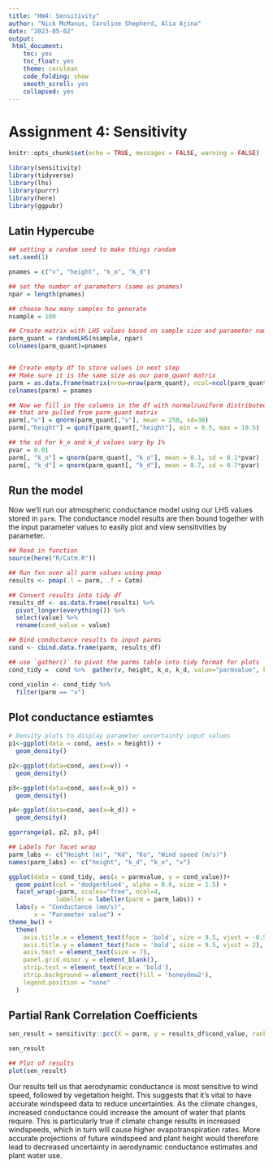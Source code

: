 ```yaml
---
title: "HW4: Sensitivity"
author: "Nick McManus, Caroline Shepherd, Alia Ajina"
date: "2023-05-02"
output: 
 html_document: 
    toc: yes
    toc_float: yes
    theme: cerulean
    code_folding: show
    smooth_scroll: yes
    collapsed: yes
---
```


# Assignment 4: Sensitivity


```r
knitr::opts_chunk$set(echo = TRUE, messages = FALSE, warning = FALSE)

library(sensitivity)
library(tidyverse)
library(lhs)
library(purrr)
library(here)
library(ggpubr)
```
  
  
## Latin Hypercube

```r
## setting a random seed to make things random
set.seed(1)

pnames = c("v", "height", "k_o", "k_d")

## set the number of parameters (same as pnames)
npar = length(pnames)

## choose how many samples to generate
nsample = 100

## Create matrix with LHS values based on sample size and parameter names
parm_quant = randomLHS(nsample, npar)
colnames(parm_quant)=pnames


## Create empty df to store values in next step
## Make sure it is the same size as our parm_quant matrix
parm = as.data.frame(matrix(nrow=nrow(parm_quant), ncol=ncol(parm_quant)))
colnames(parm) = pnames

## Now we fill in the columns in the df with normal/uniform distributed values
## that are pulled from parm_quant matrix
parm[,"v"] = qnorm(parm_quant[,"v"], mean = 250, sd=30)
parm[,"height"] = qunif(parm_quant[,"height"], min = 9.5, max = 10.5)

## the sd for k_o and k_d values vary by 1%
pvar = 0.01
parm[, "k_o"] = qnorm(parm_quant[, "k_o"], mean = 0.1, sd = 0.1*pvar)
parm[, "k_d"] = qnorm(parm_quant[, "k_d"], mean = 0.7, sd = 0.7*pvar)

```
  

## Run the model

Now we'll run our atmospheric conductance model using our LHS values stored in `parm`. The conductance model results are then bound together with the input parameter values to easily plot and view sensitivities by parameter. 

```r
## Read in function
source(here("R/Catm.R"))

## Run fxn over all parm values using pmap
results <- pmap(.l = parm, .f = Catm)

## Convert results into tidy df
results_df <- as.data.frame(results) %>% 
  pivot_longer(everything()) %>% 
  select(value) %>% 
  rename(cond_value = value)

## Bind conductance results to input parms
cond <- cbind.data.frame(parm, results_df)

## use `gather()` to pivot the parms table into tidy format for plots
cond_tidy =  cond %>%  gather(v, height, k_o, k_d, value="parmvalue", key="parm")

cond_violin <- cond_tidy %>% 
  filter(parm == "v")
```


## Plot conductance estiamtes

```r
# Density plots to display parameter uncertainty input values
p1<-ggplot(data = cond, aes(x = height)) +
  geom_density()

p2<-ggplot(data=cond, aes(x=v)) +
  geom_density()

p3<-ggplot(data=cond, aes(x=k_o)) +
  geom_density()

p4<-ggplot(data=cond, aes(x=k_d)) +
  geom_density()

ggarrange(p1, p2, p3, p4)
```


```r
## Labels for facet wrap
parm_labs <- c("Height (m)", "Kd", "Ko", "Wind speed (m/s)")
names(parm_labs) <- c("height", "k_d", "k_o", "v")

ggplot(data = cond_tidy, aes(x = parmvalue, y = cond_value))+
  geom_point(col = 'dodgerblue4', alpha = 0.6, size = 1.5) +
  facet_wrap(~parm, scales="free", ncol=4, 
             labeller = labeller(parm = parm_labs)) +
  labs(y = "Conductance (mm/s)",
       x = "Parameter value") +
theme_bw() +
  theme(
    axis.title.x = element_text(face = 'bold', size = 9.5, vjust = -0.5),
    axis.title.y = element_text(face = 'bold', size = 9.5, vjust = 2),
    axis.text = element_text(size = 7),
    panel.grid.minor.y = element_blank(),
    strip.text = element_text(face = 'bold'),
    strip.background = element_rect(fill = 'honeydew2'),
    legend.position = "none"
  )
```

  
## Partial Rank Correlation Coefficients

```r
sen_result = sensitivity::pcc(X = parm, y = results_df$cond_value, rank = TRUE)

sen_result

## Plot of results
plot(sen_result)
```

Our results tell us that aerodynamic conductance is most sensitive to wind speed, followed by vegetation height. This suggests that it’s vital to have accurate windspeed data to reduce uncertainties. As the climate changes, increased conductance could increase the amount of water that plants require. This is particularly true if climate change results in increased windspeeds, which in turn will cause higher evapotranspiration rates. More accurate projections of future windspeed and plant height would therefore lead to decreased uncertainty in aerodynamic conductance estimates and plant water use. 
  